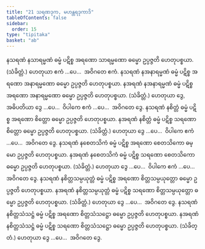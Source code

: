```yaml
---
title: "21 သရဏဒုက, မဟန္တရဒုကာဒိ"
tableOfContents: false
sidebar:
  order: 15
type: "tipitaka"
basket: "ab"
---
```



<DynamicBreadcrumb />

<Division number="81">

<Paragraph number="175">
နသရဏံ နသာရမ္မဏံ ဓမ္မံ ပဋိစ္စ အရဏော သာရမ္မဏော ဓမ္မော ဥပ္ပဇ္ဇတိ ဟေတုပစ္စယာ. (သံခိတ္တံ.) ဟေတုယာ ဧကံ …ပေ…  အဝိဂတေ ဧကံ.
</Paragraph>

<Paragraph number="176">
နသရဏံ နအနာရမ္မဏံ ဓမ္မံ ပဋိစ္စ အရဏော အနာရမ္မဏော ဓမ္မော ဥပ္ပဇ္ဇတိ ဟေတုပစ္စယာ. နအရဏံ နအနာရမ္မဏံ ဓမ္မံ ပဋိစ္စ အရဏော အနာရမ္မဏော ဓမ္မော ဥပ္ပဇ္ဇတိ ဟေတုပစ္စယာ. (သံခိတ္တံ.) ဟေတုယာ ဒွေ, အဓိပတိယာ ဒွေ …ပေ…  ဝိပါကေ ဧကံ …ပေ…  အဝိဂတေ ဒွေ.
</Paragraph>

</Division>
<Division number="82">

<Paragraph number="177">
နသရဏံ နစိတ္တံ ဓမ္မံ ပဋိစ္စ အရဏော စိတ္တော ဓမ္မော ဥပ္ပဇ္ဇတိ ဟေတုပစ္စယာ. နအရဏံ နစိတ္တံ ဓမ္မံ ပဋိစ္စ သရဏော စိတ္တော ဓမ္မော ဥပ္ပဇ္ဇတိ ဟေတုပစ္စယာ. (သံခိတ္တံ.) ဟေတုယာ ဒွေ …ပေ…  ဝိပါကေ ဧကံ …ပေ…  အဝိဂတေ ဒွေ.
</Paragraph>

</Division>
<Division number="83">

<Paragraph number="178">
နသရဏံ နစေတသိကံ ဓမ္မံ ပဋိစ္စ အရဏော စေတသိကော ဓမ္မော ဥပ္ပဇ္ဇတိ ဟေတုပစ္စယာ. နအရဏံ နစေတသိကံ ဓမ္မံ ပဋိစ္စ သရဏော စေတသိကော ဓမ္မော ဥပ္ပဇ္ဇတိ ဟေတုပစ္စယာ. (သံခိတ္တံ.) ဟေတုယာ ဒွေ …ပေ…  ဝိပါကေ ဧကံ …ပေ…  အဝိဂတေ ဒွေ.
</Paragraph>

</Division>
<Division number="84">

<Paragraph number="179">
နသရဏံ နစိတ္တသမ္ပယုတ္တံ ဓမ္မံ ပဋိစ္စ အရဏော စိတ္တသမ္ပယုတ္တော ဓမ္မော ဥပ္ပဇ္ဇတိ ဟေတုပစ္စယာ. နအရဏံ နစိတ္တသမ္ပယုတ္တံ ဓမ္မံ ပဋိစ္စ သရဏော စိတ္တသမ္ပယုတ္တော ဓမ္မော ဥပ္ပဇ္ဇတိ ဟေတုပစ္စယာ. (သံခိတ္တံ.) ဟေတုယာ ဒွေ …ပေ…  အဝိဂတေ ဒွေ.
</Paragraph>

</Division>
<Division number="85">

<Paragraph number="180">
နသရဏံ နစိတ္တသံသဋ္ဌံ ဓမ္မံ ပဋိစ္စ အရဏော စိတ္တသံသဋ္ဌော ဓမ္မော ဥပ္ပဇ္ဇတိ ဟေတုပစ္စယာ. နအရဏံ နစိတ္တသံသဋ္ဌံ ဓမ္မံ ပဋိစ္စ သရဏော စိတ္တသံသဋ္ဌော ဓမ္မော ဥပ္ပဇ္ဇတိ ဟေတုပစ္စယာ. (သံခိတ္တံ.) ဟေတုယာ ဒွေ …ပေ…  အဝိဂတေ ဒွေ.
</Paragraph>
</Division>